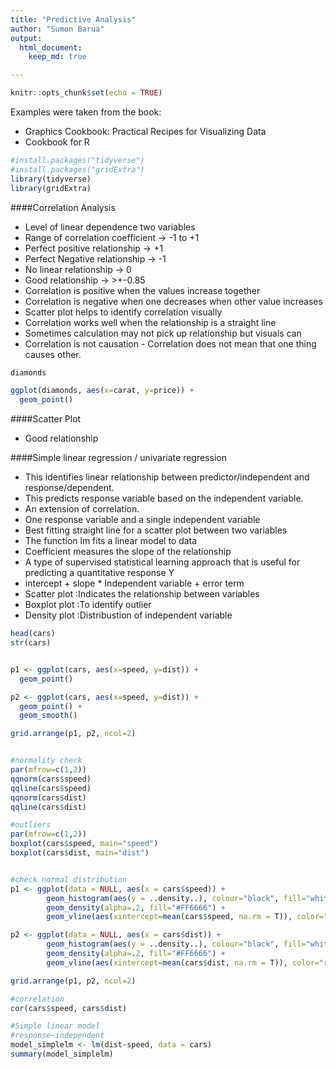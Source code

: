 ```yaml
---
title: "Predictive Analysis"
author: "Sumon Barua"
output:
  html_document:
    keep_md: true

---
```

  
```r
knitr::opts_chunk$set(echo = TRUE)
```

Examples were taken from the book: 
  
  * Graphics Cookbook: Practical Recipes for Visualizing Data
  * Cookbook for R


```r
#install.packages("tidyverse")
#install.packages("gridExtra")
library(tidyverse)
library(gridExtra)
```


####Correlation Analysis

* Level of linear dependence two variables
* Range of correlation coefficient -> -1 to +1
* Perfect positive relationship    -> +1
* Perfect Negative relationship    -> -1
* No linear relationship           -> 0
* Good relationship                -> >+-0.85
* Correlation is positive when the values increase together
* Correlation is negative when one decreases when other value increases
* Scatter plot helps to identify correlation visually
* Correlation works well when the relationship is a straight line
* Sometimes calculation may not pick up relationship but visuals can
* Correlation is not causation - Correlation does not mean that one thing causes other.

```r
diamonds

ggplot(diamonds, aes(x=carat, y=price)) +
  geom_point()

```

####Scatter Plot

* Good relationship



####Simple linear regression / univariate regression

* This identifies linear relationship between predictor/independent and response/dependent.
* This predicts response variable based on the independent variable.
* An extension of correlation.
* One response variable and a single independent variable
* Best fitting straight line for a scatter plot between two variables
* The function lm fits a linear model to data
* Coefficient measures the slope of the relationship
* A type of supervised statistical learning approach that is useful for predicting a quantitative response Y
* intercept + slope * Independent variable + error term
* Scatter plot :Indicates the relationship between variables
* Boxplot plot :To identify outlier
* Density plot :Distribustion of independent variable


```r
head(cars)
str(cars)


p1 <- ggplot(cars, aes(x=speed, y=dist)) +
  geom_point()

p2 <- ggplot(cars, aes(x=speed, y=dist)) +
  geom_point() +
  geom_smooth()

grid.arrange(p1, p2, ncol=2)


#normality check
par(mfrow=c(1,2))
qqnorm(cars$speed)
qqline(cars$speed)
qqnorm(cars$dist)
qqline(cars$dist)

#outliers
par(mfrow=c(1,2))
boxplot(cars$speed, main="speed")
boxplot(cars$dist, main="dist")


#check normal distribution
p1 <- ggplot(data = NULL, aes(x = cars$speed)) +
        geom_histogram(aes(y = ..density..), colour="black", fill="white") +
        geom_density(alpha=.2, fill="#FF6666") +
        geom_vline(aes(xintercept=mean(cars$speed, na.rm = T)), color="red", linetype="dashed", size=1)

p2 <- ggplot(data = NULL, aes(x = cars$dist)) +
        geom_histogram(aes(y = ..density..), colour="black", fill="white") +
        geom_density(alpha=.2, fill="#FF6666") +
        geom_vline(aes(xintercept=mean(cars$dist, na.rm = T)), color="red", linetype="dashed", size=1)

grid.arrange(p1, p2, ncol=2)

#correlation
cor(cars$speed, cars$dist)

#Simple linear model
#response~independent
model_simplelm <- lm(dist~speed, data = cars)
summary(model_simplelm)

```


